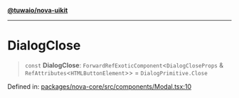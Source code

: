 [**@tuwaio/nova-uikit**](../../../README.md)

***

# DialogClose

> `const` **DialogClose**: `ForwardRefExoticComponent`\<`DialogCloseProps` & `RefAttributes`\<`HTMLButtonElement`\>\> = `DialogPrimitive.Close`

Defined in: [packages/nova-core/src/components/Modal.tsx:10](https://github.com/TuwaIO/nova-uikit/blob/e51115efe02c340d7b85749415a2038aba217f7d/packages/nova-core/src/components/Modal.tsx#L10)
